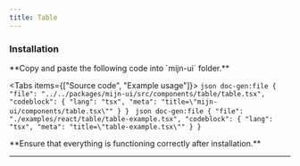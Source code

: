 ```yaml
---
title: Table
---
```



<ComponentPreview className="p-10">
  <TableExample />
</ComponentPreview>

### Installation

<Steps>
  <Step>
  **Copy and paste the following code into `mijn-ui` folder.**

  <Tabs items={["Source code", "Example usage"]}>
    <Tab value="Source code">
        ```json doc-gen:file
          {
            "file": "../../packages/mijn-ui/src/components/table/table.tsx",
            "codeblock": {
              "lang": "tsx",
              "meta": "title=\"mijn-ui/components/table.tsx\""
            }
          }
        ```
    </Tab>
    <Tab value="Example usage">
        ```json doc-gen:file
          {
            "file": "./examples/react/table/table-example.tsx",
            "codeblock": {
              "lang": "tsx",
              "meta": "title=\"table-example.tsx\""
            }
          }
        ```
    </Tab>
  </Tabs>  
  </Step>
  
  <Step>
  **Ensure that everything is functioning correctly after installation.**
  </Step>
</Steps>

---
